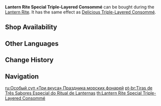 {{Food Infobox
|id              = 108221
|description     = Traditional cuisine made to celebrate Lantern Rite. The ham, fowl, and bamboo shoots have been sliced into threads of equal length, and they've been laid out neatly in the soup bowl after being steamed at high heat, before being covered in consommé. The layers are distinct, and the mouthfeel is salty yet fresh.
|base            = Triple-Layered Consommé
|type            = DEF-Boosting Dishes
|effectType      = DEF Up
|effect          = Increases all party members' Shield strength by '''30'''%.
|eff_att1        = DEF
|eff_att2        = Shield Strength
|rarity          = 3
|event           = Lantern Rite
|source1         = {{Sold By}}
}}
'''Lantern Rite Special Triple-Layered Consommé''' can be bought during the [[Lantern Rite]]. It has the same effect as [[Delicious Triple-Layered Consommé]].

==Shop Availability==
{{Shop Availability}}

==Other Languages==
{{Other Languages
|en      = Lantern Rite Special Triple-Layered Consommé
|zhs     = 海灯节特色扣三丝
|zhs_rm  = Hǎidēng-jié Tèsè Kòu Sān Sī
|zht     = 海燈節特色扣三絲
|zht_rm  = Hǎidēng-jié Tèsè Kòu Sān Sī
|zh_tl   = Lantern Rite Special Triple-Layered Consommé
|ja      = 海灯祭特別璃月三糸
|ja_rm   = Kaitou-sai Tokubetsu Riiyue Sansuu
|ja_tl   = Lantern Rite Special Triple-Layered Consommé
|ko      = 해등절 특별 고기죽순데침
|ko_rm   = Haedeungjeol Teukbyeol Gogijuksundechim
|ko_tl   = Sea of Lights Festival Special Parboiled Meat And Bamboo Shoot
|es      = Tiras de tres sabores del Rito de la Linterna
|es_tl   = 
|fr      = Pâté aux trois saveurs façon Festival des lanternes
|fr_tl   = Lantern-Festival-Style Tri-Flavored Pâté
|ru      = Особый суп «Три вкуса» Праздника морских фонарей
|ru_tl   = 
|th      = Lantern Rite Special Triple-Layered Consommé
|vi      = Khấu Tam Tư Đặc Biệt Tết Hải Đăng
|vi_tl   = 
|de      = Gestreiftes Dreierlei fürs Laternenritual
|de_tl   = Stripy Three Things for the Lantern Rite
|id      = Lantern Rite Special Triple-Layered Consommé
|pt      = Tiras de Três Sabores Especial do Ritual de Lanternas
|pt_tl   = 
}}

==Change History==
{{Change History|1.3}}

==Navigation==
{{Food Navbox|type=Event-Exclusive Dishes}}

[[ru:Особый суп «Три вкуса» Праздника морских фонарей]]
[[pt-br:Tiras de Três Sabores Especial do Ritual de Lanternas]]
[[th:Lantern Rite Special Triple-Layered Consommé]]
